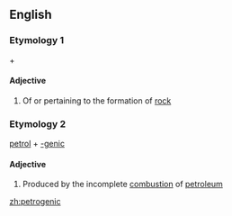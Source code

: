 ==English==

===Etymology 1===
{{etyl|grc|en}} {{m|grc|πέτρος||rock}} + {{m|en|-genic}}

====Adjective====
{{en-adj|-}}

# Of or pertaining to the formation of [[rock]]

===Etymology 2===
[[petrol]] + [[-genic]]

====Adjective====
{{en-adj|-}}

# {{lb|en|of hydrocarbons etc}} Produced by the incomplete [[combustion]] of [[petroleum]]

[[zh:petrogenic]]